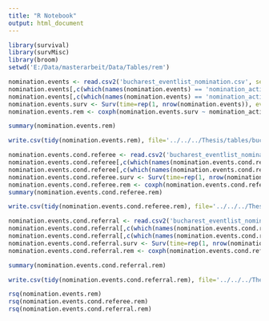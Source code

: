 ---
title: "R Notebook"
output: html_document
---


```{r}
library(survival)
library(survMisc)
library(broom)
setwd('E:/Data/masterarbeit/Data/Tables/rem')
```


```{r}
nomination.events <- read.csv2('bucharest_eventlist_nomination.csv', sep=',')
nomination.events[,c(which(names(nomination.events) == 'nomination_activity'):which(names(nomination.events) == 'network_time'))] <- log1p(nomination.events[,c(which(names(nomination.events) == 'nomination_activity'):which(names(nomination.events) == 'network_time'))])
nomination.events[,c(which(names(nomination.events) == 'nomination_activity'):which(names(nomination.events) == 'network_time'))] <- scale(nomination.events[,c(which(names(nomination.events) == 'nomination_activity'):which(names(nomination.events) == 'network_time'))])
nomination.events.surv <- Surv(time=rep(1, nrow(nomination.events)), event=nomination.events$IS_OBSERVED)
nomination.events.rem <- coxph(nomination.events.surv ~ nomination_activity +  reciprocation + repetition + exact_reciprocation + cyclical_tie + triangle_effect_children + network_activity + network_time + referee_age + referral_age + age_difference + referee_gender + referral_gender + gender_difference + referee_isco08_label + referral_isco08_label + isco08_label_difference + referee_medical + referral_medical + medical_difference + strata(EVENT_INTERVAL), data=nomination.events) # why is transitive tie, triangle parents all NAN??

```

```{r}
summary(nomination.events.rem)
```

```{r}
write.csv(tidy(nomination.events.rem), file='../../../Thesis/tables/bucharest_rem.csv')
```


```{r}
nomination.events.cond.referee <- read.csv2('bucharest_eventlist_nomination_cond_referee.csv', sep=',')
nomination.events.cond.referee[,c(which(names(nomination.events.cond.referee) == 'nomination_activity'):which(names(nomination.events.cond.referee) == 'network_time'))] <- log1p(nomination.events.cond.referee[,c(which(names(nomination.events.cond.referee) == 'nomination_activity'):which(names(nomination.events.cond.referee) == 'network_time'))])
nomination.events.cond.referee[,c(which(names(nomination.events.cond.referee) == 'nomination_activity'):which(names(nomination.events.cond.referee) == 'network_time'))] <- scale(nomination.events.cond.referee[,c(which(names(nomination.events.cond.referee) == 'nomination_activity'):which(names(nomination.events.cond.referee) == 'network_time'))])
nomination.events.cond.referee.surv <- Surv(time=rep(1, nrow(nomination.events.cond.referee)), event=nomination.events.cond.referee$IS_OBSERVED)
nomination.events.cond.referee.rem <- coxph(nomination.events.cond.referee.surv ~  reciprocation  + exact_reciprocation + cyclical_tie + triangle_effect_children  + network_activity + network_time + referee_age + referral_age + age_difference + referee_gender + referral_gender + gender_difference + referee_isco08_label + referral_isco08_label + isco08_label_difference + referee_medical + referral_medical + medical_difference + strata(EVENT_INTERVAL), data=nomination.events.cond.referee) # nomination_activity, repetition, transitive_tie and triangle_effect_parents all NAN
summary(nomination.events.cond.referee.rem)
```
```{r}
write.csv(tidy(nomination.events.cond.referee.rem), file='../../../Thesis/tables/bucharest_rem_cond_sender.csv')
```

```{r}
nomination.events.cond.referral <- read.csv2('bucharest_eventlist_nomination_cond_referral.csv', sep=',')
nomination.events.cond.referral[,c(which(names(nomination.events.cond.referral) == 'nomination_activity'):which(names(nomination.events.cond.referral) == 'network_time'))] <- log1p(nomination.events.cond.referral[,c(which(names(nomination.events.cond.referral) == 'nomination_activity'):which(names(nomination.events.cond.referral) == 'network_time'))])
nomination.events.cond.referral[,c(which(names(nomination.events.cond.referral) == 'nomination_activity'):which(names(nomination.events.cond.referral) == 'network_time'))] <- scale(nomination.events.cond.referral[,c(which(names(nomination.events.cond.referral) == 'nomination_activity'):which(names(nomination.events.cond.referral) == 'network_time'))])
nomination.events.cond.referral.surv <- Surv(time=rep(1, nrow(nomination.events.cond.referral)), event=nomination.events.cond.referral$IS_OBSERVED)
nomination.events.cond.referral.rem <- coxph(nomination.events.cond.referral.surv ~ nomination_activity +  reciprocation  + exact_reciprocation + cyclical_tie + triangle_effect_children  + network_activity + network_time + referee_age + referral_age + age_difference + referee_gender + referral_gender + gender_difference + referee_isco08_label + referral_isco08_label + isco08_label_difference + referee_medical + referral_medical + medical_difference + strata(EVENT_INTERVAL), data=nomination.events.cond.referral) # repetition, transitive_tie and triangle_effect_parents all NAN

```

```{r}
summary(nomination.events.cond.referral.rem)
```
```{r}
write.csv(tidy(nomination.events.cond.referral.rem), file='../../../Thesis/tables/bucharest_rem_cond_receiver.csv')
```
```{r}
rsq(nomination.events.rem)
rsq(nomination.events.cond.referee.rem)
rsq(nomination.events.cond.referral.rem)
```